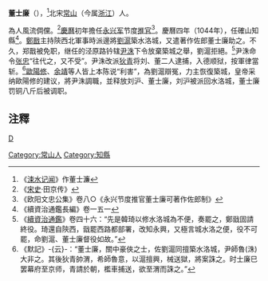 '''董士廉'''（{{bd|?||?|}}），<ref>《[[涑水记闻|涑水记闻]]》作董士濂</ref>北宋[[常山|常山]]（今属[[浙江|浙江]]）人。

為人風流倜儻。<ref>《[[宋史|宋史]]·田京传》</ref>[[慶曆|慶曆]]初年擔任[[永兴军|永兴军]]节度[[推官|推官]]<ref>《欧阳文忠公集》卷八○《永兴节度推官董士廉可著作佐郎制》</ref>。慶曆四年（1044年），任確山知縣<ref>《續資治通鑑長編》卷一五一</ref>。[[鄭戬|鄭戬]]主持陝西北軍事時派邊將[[劉滬|劉滬]]築水洛城，又遣著作佐郎董士廉助之。不久，郑戬被免职，继任的泾原路钤辖[[尹洙|尹洙]]下令放棄築城之舉，劉滬拒絕。<ref>《[[續資治通鑑|續資治通鑑]]》卷四十六：“先是韓琦以修水洛城為不便，奏罷之，鄭戩固請終役。琦還自陝西，戩罷西路都部署，改知永興，又極言城水洛之便，役不可罷，命劉滬、董士廉督役如故。”</ref>尹洙命令[[张忠|张忠]]“往代之，又不受”。尹洙改派[[狄青|狄青]]将刘、董二人逮捕，入德顺狱，按軍律當斩。<ref>《默記》-{云}-：“董士廉，關中豪俠之士，佐劉滬同擅築水洛城，尹師魯(洙)大非之。其後狄青帥渭，希師魯意，以滬擅興，械送獄，將案誅之。时士廉巳罢幕府至京师，青請於朝，檻車捕送，欲至渭而誅之。”</ref>[[歐陽修|歐陽修]]、[[余靖|余靖]]等人皆上本陈说“利害”，為劉滬辯冤，力主恢復築城，皇帝采纳歐陽修的建议，將尹洙調職，並释放刘沪、董士廉，刘沪被派回水洛城，董士廉罚铜八斤后被调职。

==注釋==
{{reflist|2}}
[[category:宋朝官員|D]]
[[Category:常山人|Category:常山人]]
[[Category:知縣|Category:知縣]]